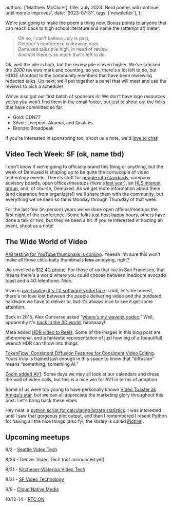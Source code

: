   authors: ['Matthew McClure'],
  title: 'July 2023: Nerd poems will continue until morale improves',
  date: '2023-07-31',
  tags: ['newsletter'],
};

We're just going to make the poem a thing now. Bonus points to anyone that can reach back to high school literature and name the (attempt at) meter.

> Oh no, I can't believe July is past,<br />
> October's conference is drawing near.<br />
> Demuxed talks pile high, in need of review,<br />
> And still there is so much that's left to do.

Ok, well the pile is high, but the review pile is even higher. We've crossed the _2000_ reviews mark and counting, so yes, there's a lot left to do, but HUGE shoutout to the community members that have been reviewing redacted talks. Up next: we'll put together a panel that will meet and use the reviews to pick a schedule!

We've also got our first batch of sponsors in! We don't have logo resources yet so you won't find them in the email footer, but just to shout out the folks that have committed so far:

- Gold: CDN77
- Silver: Livepeer, Akamai, and Qualabs
- Bronze: Broadpeak

If you're interested in sponsoring too, shoot us a note, we'd [love to chat](mailto:sponsor@demuxed.com)!

## Video Tech Week: SF (ok, name tbd)

I don't know if we're going to officially brand this thing or anything, but the week of Demuxed is shaping up to be quite the cornucopia of video technology events. There's stuff for [people into standards](https://foms-workshop.org), company advisory boards, open offices/meetups (here's [last year](https://airtable.com/appcNlsSY0pdWta4f/shrXjI9siBySkzA5s/tblslILTUdXQwYWqG)), an [HLS interest group](https://www.ietf.org/mailman/listinfo/Hls-interest), and, of course, Demuxed. As we get more information about them (and clearance from organizers!) we'll share them with the community, but everything we've seen so far is Monday through Thursday of that week.

For the last few (in-person) years we've done open offices/meetups the first night of the conference. Some folks just host happy hours, others have done a talk or two, but they've been a hit. If you're interested in hosting an event, shoot us a note!

## The Wide World of Video

[A/B testing for YouTube thumbnails is coming](https://twitter.com/mws/status/1672018309426847744). Yeeeah I'm sure this won't make all those click-baity thumbnails **less** annoying, right?

Jio unveiled a [$12 4G phone](https://techcrunch.com/2023/07/03/jio-bharat-specifications-price-plans/). For those of us that live in San Francisco, that means there's a world where you could choose between mediocre avocado toast and a 4G telephone. Nice.

Vizio is [overhauling it's TV software's interface](https://www.theverge.com/2023/6/28/23776914/vizio-home-screen-tv-software-update-announced). Look, let's be honest, there's no love lost between the people delivering video and the outdated hardware we have to deliver to, but it's always nice to see it get some attention.

Back in 2015, Alex Converse asked “[where's my wavelet codec.](https://www.youtube.com/watch?v=0AEFvF2bHtw&list=PLon9Jm13bZurIp-PPYATpuD1eAj7XacOb)” Well, apparently it's [back in the 3D world](https://ieeexplore.ieee.org/document/7338902), babaaaay!

Meta added [HDR video to Reels](https://engineering.fb.com/2023/07/17/video-engineering/hdr-video-reels-meta/). Some of the images in this blog post are phenomenal, and a fantastic representation of just how big of a (beautiful) wrench HDR can throw into things.

[TokenFlow: Consistent Diffusion Features for Consistent Video Editing](https://diffusion-tokenflow.github.io/TokenFlow_Arxiv.pdf). Yours truly is trained just enough in this space to know that “diffusion” means “something, something AI.”

[Zoom added AV1](https://support.zoom.us/hc/en-us/articles/17763841523213-Release-notes-for-July-24-2023). Some days we may all look at our calendars and dread the wall of video calls, but this is a nice win for AV1 in terms of adoption.

Some of us were too young to have personally known [Video Toaster as Amiga's star](https://cdm.link/2023/07/amiga-video-toaster-cool-factor/), but we can all appreciate the marketing glory throughout this post. Let's bring back these vibes.

Hey neat: a [python script for calculating bitrate statistics](https://github.com/slhck/ffmpeg-bitrate-stats). I was interested until I saw that gorgeous plot output, and then I remembered I resent Python for having all the nice things (also fyi, the library is called [Plotille](https://pypi.org/project/plotille/)).

## Upcoming meetups

8/2 - [Seattle Video Tech](https://www.meetup.com/seattlevideotech/events/glvjzsyfclbdb/)

8/24 - Denver Video Tech (not announced yet)

8/31 - [Kitchener-Waterloo Video Tech](https://www.meetup.com/kw-video-technology/events/snvznryfclbpc/)

8/31 - [SF Video Technology](https://www.meetup.com/sf-video-technology/events/nhrxvsyfclbpc/)

9/9 - [Cloud Native Media](https://www.meetup.com/cloud-native-media/events/295146721/)

10/12-14 - [RTC.ON](https://rtcon.live/)
